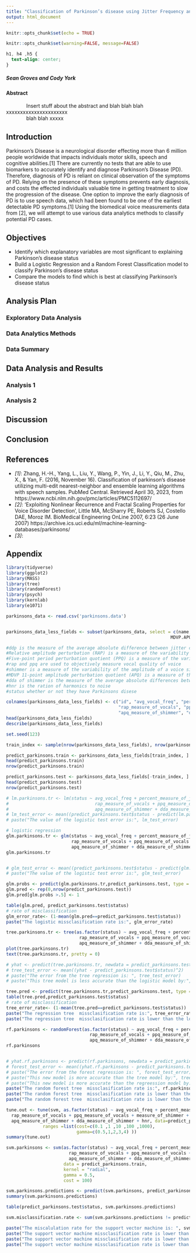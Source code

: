 ```yaml
---
title: "Classification of Parkinson’s disease using Jitter Frequency and Speech Measurements"
output: html_document
---
```


```r
knitr::opts_chunk$set(echo = TRUE)
```

```r
knitr::opts_chunk$set(warning=FALSE, message=FALSE)
```

```css
h1, h4 ,h5 {
  text-align: center;
}
```

##### Sean Groves and Cody York



#### Abstract
|               Insert stuff about the abstract and blah blah blah xxxxxxxxxxxxxxxxxxxxxx
|               blah blah xxxxx 


## Introduction

Parkinson's Disease is a neurological disorder effecting more than 6 million people worldwide that impacts individuals motor skills, speech and cognitive abilities.[1] There are currently no tests that are able to use biomarkers to accurately identify and diagnose Parkinson's Disease (PD). Therefore, diagnosis of PD is reliant on clinical observation of the symptoms of PD. Relying on the presence of these symptoms prevents early diagnosis, and costs the effected individuals valuable time in getting treatment to slow the progression of the disease. One option to improve the early diagnosis of PD is to use speech data, which had been found to be one of the earliest detectable PD symptoms.[1] Using the biomedical voice measurements data from [2], we will attempt to use various data analytics methods to classify potential PD cases.

## Objectives 

* Identify which explanatory variables are most significant to explaining Parkinson's disease status
* Build a Logistic Regression and a Random Forest Classification model to classify Parkinson's disease status
* Compare the models to find which is best at classifying Parkinson's disease status

## Analysis Plan

### Exploratory Data Analysis

### Data Analytics Methods

### Data Summary

## Data Analysis and Results

### Analysis 1

### Analysis 2 

## Discussion

## Conclusion

## References

* _[1]_: Zhang, H.-H., Yang, L., Liu, Y., Wang, P., Yin, J., Li, Y., Qiu, M., Zhu, X., &amp; Yan, F. (2016, November 16). Classification of parkinson's disease utilizing multi-edit nearest-neighbor and ensemble learning algorithms with speech samples. PubMed Central. Retrieved April 30, 2023, from https://www.ncbi.nlm.nih.gov/pmc/articles/PMC5112697/ 
* _[2]_: 'Exploiting Nonlinear Recurrence and Fractal Scaling Properties for Voice Disorder Detection', 
Little MA, McSharry PE, Roberts SJ, Costello DAE, Moroz IM. BioMedical Engineering OnLine 2007, 6:23 (26 June 2007)
https://archive.ics.uci.edu/ml/machine-learning-databases/parkinsons/
* _[3]_:

## Appendix
```r
library(tidyverse)
library(ggplot2)
library(MASS)
library(tree)
library(randomForest)
library(psych)
library(kernlab)
library(e1071)

```

```r
parkinsons_data <- read.csv('parkinsons.data')


parkinsons_data_less_fields <- subset(parkinsons_data, select = c(name, MDVP.Fo.Hz., MDVP.Jitter..., Jitter.DDP, MDVP.RAP, MDVP.PPQ, MDVP.Shimmer,
                                                               MDVP.APQ, Shimmer.DDA, HNR, status))

#ddp is the measure of the average absolute difference between jitter cycles
#Relative amplitude perturbation (RAP) is a measure of the variability of the amplitude of a voice signal
#Five-point period perturbation quotient (PPQ) is a measure of the variability of the fundamental frequency (F0) of a voice signal
#rap and ppq are used to objectively measure vocal quality of voice
#shimmer is a measure of the variability of the amplitude of a voice signal.
#MDVP 11-point amplitude perturbation quotient (APQ) is a measure of the variability of the amplitude of a voice signal. A high APQ11 value indicates that the amplitude of the voice signal is variable, which can be a sign of vocal pathology. For example, people with vocal nodules or polyps often have a high APQ11 value.
#dda of shimmer is the measure of the average absolute differences between the amplitudes of consecutive periods
#hnr is the ration of harmonics to noise
#status whether or not they have Parkinsons disese

colnames(parkinsons_data_less_fields) <- c("id", "avg_vocal_freq", "percent_measure_of_jitter", "ddp_measure_of_jitter",
                                           "rap_measure_of_vocals", "ppq_measure_of_vocals", "measure_of_shimmer",
                                           "apq_measure_of_shimmer", "dda_measure_of_shimmer", "hnr", "status")
head(parkinsons_data_less_fields)
describe(parkinsons_data_less_fields)
```

```r
set.seed(123)

train_index <- sample(nrow(parkinsons_data_less_fields), nrow(parkinsons_data_less_fields) * 0.7)

predict_parkinsons.train <- parkinsons_data_less_fields[train_index, ]
head(predict_parkinsons.train)
nrow(predict_parkinsons.train)

predict_parkinsons.test <- parkinsons_data_less_fields[-train_index, ]
head(predict_parkinsons.test)
nrow(predict_parkinsons.test)
```

```r
# lm.parkinsons.tr <- lm(status ~ avg_vocal_freq + percent_measure_of_jitter + ddp_measure_of_jitter +
#                                 rap_measure_of_vocals + ppq_measure_of_vocals + measure_of_shimmer +
#                                 apq_measure_of_shimmer + dda_measure_of_shimmer + hnr, data = predict_parkinsons.train)
# lm_test_error <- mean((predict_parkinsons.test$status - predict(lm.parkinsons.tr, predict_parkinsons.test))^2)
# paste("The value of the logistic test error is:", lm_test_error)

# logistic regression
glm.parkinsons.tr <- glm(status ~ avg_vocal_freq + percent_measure_of_jitter + ddp_measure_of_jitter +
                         rap_measure_of_vocals + ppq_measure_of_vocals + measure_of_shimmer +
                         apq_measure_of_shimmer + dda_measure_of_shimmer + hnr, family = binomial ,data = predict_parkinsons.train)
glm.parkinsons.tr


# glm_test_error <- mean((predict_parkinsons.test$status - predict(glm.parkinsons.tr, predict_parkinsons.test))^2)
# paste("The value of the logistic test error is:", glm_test_error)

glm.probs <- predict(glm.parkinsons.tr,predict_parkinsons.test, type = 'response' )
glm.pred <- rep(0,nrow(predict_parkinsons.test))
glm.pred[glm.probs >.5] <- 1

table(glm.pred, predict_parkinsons.test$status)
# rate of misclassification
glm_error_rate<- (1-mean(glm.pred==predict_parkinsons.test$status))
paste("The logistic missclasification rate is:", glm_error_rate)
```


```r
tree.parkinsons.tr <- tree(as.factor(status) ~ avg_vocal_freq + percent_measure_of_jitter + ddp_measure_of_jitter +
                            rap_measure_of_vocals + ppq_measure_of_vocals + measure_of_shimmer +
                            apq_measure_of_shimmer + dda_measure_of_shimmer + hnr, data = predict_parkinsons.train)
plot(tree.parkinsons.tr)
text(tree.parkinsons.tr, pretty = 0)

# yhat <- predict(tree.parkinsons.tr, newdata = predict_parkinsons.test)
# tree_test_error <- mean((yhat - predict_parkinsons.test$status)^2)
# paste("The error from the tree regression is: ", tree_test_error)
# paste("This tree model is less accurate than the logistic model by:", abs(lm_test_error - tree_test_error))

tree.pred <- predict(tree.parkinsons.tr,predict_parkinsons.test, type = 'class')
table(tree.pred,predict_parkinsons.test$status)
# rate of misclassification
tree_error_rate<- (1-mean(tree.pred==predict_parkinsons.test$status))
paste("The regression tree  missclasification rate is:", tree_error_rate)
paste("The regression tree  missclasification rate is lower than the logistic model missclasification rate by:", abs(glm_error_rate-tree_error_rate))
```

```r
rf.parkinsons <- randomForest(as.factor(status) ~ avg_vocal_freq + percent_measure_of_jitter + ddp_measure_of_jitter +
                                rap_measure_of_vocals + ppq_measure_of_vocals + measure_of_shimmer +
                                apq_measure_of_shimmer + dda_measure_of_shimmer + hnr, data = predict_parkinsons.train, mtry=3, importance=TRUE)
rf.parkinsons


# yhat.rf.parkinsons <- predict(rf.parkinsons, newdata = predict_parkinsons.test)
# forest_test_error <- mean((yhat.rf.parkinsons - predict_parkinsons.test$status)^2)
# paste("The error from the forest regression is: ", forest_test_error)
# paste("This new model is more accurate than the tree model by:", tree_test_error - forest_test_error)
# paste("This new model is more accurate than the regreession model by:", lm_test_error - forest_test_error)
paste("The random forest tree  missclasification rate is:", rf.parkinsons$err.rate[500,1])
paste("The random forest tree  missclasification rate is lower than the logistic model missclasification rate by:", glm_error_rate-(rf.parkinsons$err.rate[500,1]))
paste("The random forest tree  missclasification rate is lower than the regression tree missclasification rate by:", tree_error_rate-(rf.parkinsons$err.rate[500,1]))

```
```r
tune.out <- tune(svm, as.factor(status) ~ avg_vocal_freq + percent_measure_of_jitter + ddp_measure_of_jitter +
  rap_measure_of_vocals + ppq_measure_of_vocals + measure_of_shimmer +
  apq_measure_of_shimmer + dda_measure_of_shimmer + hnr, data=predict_parkinsons.train, kernel ="radial",
              ranges =list(cost=c(0.1 ,1 ,10 ,100 ,1000),
                           gamma=c(0.5,1,2,3,4) ))
summary(tune.out)
```
```r
svm.parkinsons <- svm(as.factor(status) ~ avg_vocal_freq + percent_measure_of_jitter + ddp_measure_of_jitter +
                        rap_measure_of_vocals + ppq_measure_of_vocals + measure_of_shimmer +
                        apq_measure_of_shimmer + dda_measure_of_shimmer + hnr,
                      data = predict_parkinsons.train,
                      kernel = "radial",
                      gamma = 0.5,
                      cost = 100)

svm.parkinsons.predictions <- predict(svm.parkinsons, predict_parkinsons.test)
summary(svm.parkinsons.predictions)

table(predict_parkinsons.test$status, svm.parkinsons.predictions)

svm.misclassification.rate <- sum(svm.parkinsons.predictions != predict_parkinsons.test$status) / nrow(predict_parkinsons.test)

paste("The miscalulation rate for the support vector machine is: ", svm.misclassification.rate)
paste("The support vector machine missclasification rate is lower than the logistic model missclasification rate by:", glm_error_rate-svm.misclassification.rate)
paste("The support vector machine missclasification rate is lower than the regression tree missclasification rate by:", tree_error_rate-svm.misclassification.rate)
paste("The support vector machine missclasification rate is lower than the random forest tree missclasification rate by:", rf.parkinsons$err.rate[500,1]-svm.misclassification.rate)
```
